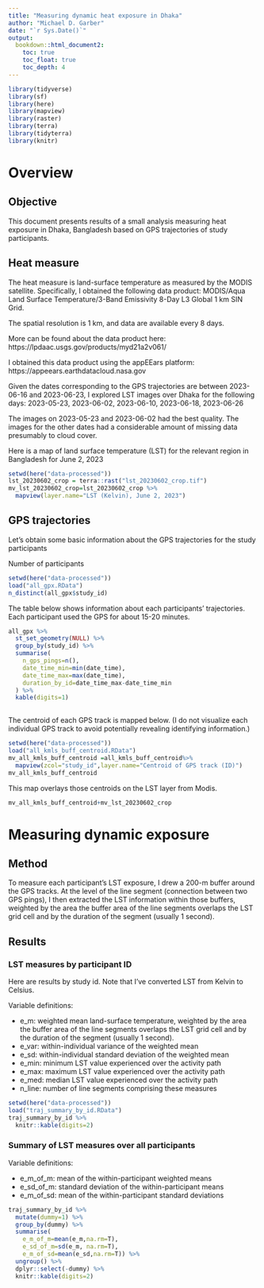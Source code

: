 ```yaml
---
title: "Measuring dynamic heat exposure in Dhaka"
author: "Michael D. Garber"
date: "`r Sys.Date()`"
output:
  bookdown::html_document2:
    toc: true
    toc_float: true
    toc_depth: 4
---
```


```r
library(tidyverse)
library(sf)
library(here)
library(mapview)
library(raster)
library(terra)
library(tidyterra)
library(knitr)
```

# Overview

## Objective
This document presents results of a small analysis measuring heat exposure in Dhaka, Bangladesh based on GPS trajectories of study participants.

## Heat measure
The heat measure is land-surface temperature as measured by the MODIS satellite. Specifically, I obtained the following data product: MODIS/Aqua Land Surface Temperature/3-Band Emissivity 8-Day L3 Global 1 km SIN Grid.

The spatial resolution is 1 km, and data are available every 8 days.

More can be found about the data product here:
https://lpdaac.usgs.gov/products/myd21a2v061/

I obtained this data product using the appEEars platform: 
https://appeears.earthdatacloud.nasa.gov

Given the dates corresponding to the GPS trajectories are between 2023-06-16 and 2023-06-23, I explored LST images over Dhaka for the following days: 2023-05-23,  2023-06-02, 2023-06-10, 2023-06-18, 2023-06-26

The images on 2023-05-23 and 2023-06-02 had the best quality. The images for the other dates had a considerable amount of missing data presumably to cloud cover.

Here is a map of land surface temperature (LST) for the relevant region in Bangladesh for June 2, 2023
```r
setwd(here("data-processed"))
lst_20230602_crop = terra::rast("lst_20230602_crop.tif")
mv_lst_20230602_crop=lst_20230602_crop %>%
  mapview(layer.name="LST (Kelvin), June 2, 2023")
```

## GPS trajectories
Let's obtain some basic information about the GPS trajectories for the study participants

Number of participants
```r
setwd(here("data-processed"))
load("all_gpx.RData")
n_distinct(all_gpx$study_id)
```

The table below shows information about each participants' trajectories. Each participant used the GPS for about 15-20 minutes.
```r
all_gpx %>% 
  st_set_geometry(NULL) %>% 
  group_by(study_id) %>% 
  summarise(
    n_gps_pings=n(),
    date_time_min=min(date_time),
    date_time_max=max(date_time),
    duration_by_id=date_time_max-date_time_min
  ) %>% 
  kable(digits=1)
            
```

The centroid of each GPS track is mapped below. (I do not visualize each individual GPS track to avoid potentially revealing identifying information.)
```r
setwd(here("data-processed"))
load("all_kmls_buff_centroid.RData")
mv_all_kmls_buff_centroid =all_kmls_buff_centroid%>% 
  mapview(zcol="study_id",layer.name="Centroid of GPS track (ID)")
mv_all_kmls_buff_centroid
```

This map overlays those centroids on the LST layer from Modis.
```r
mv_all_kmls_buff_centroid+mv_lst_20230602_crop
```

# Measuring dynamic exposure
## Method
To measure each participant's LST exposure, I drew a 200-m buffer around the GPS tracks. At the level of the line segment (connection between two GPS pings), I then extracted the LST information within those buffers, weighted by the area the buffer area of the line segments overlaps the LST grid cell and by the duration of the segment (usually 1 second).

## Results
### LST measures by participant ID
Here are results by study id. Note that I've converted LST from Kelvin to Celsius.

Variable definitions:

* e_m: weighted mean land-surface temperature, weighted by the area the buffer area of the line segments overlaps the LST grid cell and by the duration of the segment (usually 1 second).
* e_var: within-individual variance of the weighted mean
* e_sd: within-individual standard deviation of the weighted mean
* e_min: minimum LST value experienced over the activity path
* e_max: maximum LST value experienced over the activity path
* e_med: median LST value experienced over the activity path
* n_line: number of line segments comprising these measures
```r
setwd(here("data-processed"))
load("traj_summary_by_id.RData")
traj_summary_by_id %>% 
  knitr::kable(digits=2)
```

### Summary of LST measures over all participants
Variable definitions:

* e_m_of_m: mean of the within-participant weighted means
* e_sd_of_m: standard deviation of the within-participant means
* e_m_of_sd: mean of the within-participant standard deviations

```r
traj_summary_by_id %>% 
  mutate(dummy=1) %>% 
  group_by(dummy) %>% 
  summarise(
    e_m_of_m=mean(e_m,na.rm=T),
    e_sd_of_m=sd(e_m, na.rm=T),
    e_m_of_sd=mean(e_sd,na.rm=T)) %>% 
  ungroup() %>% 
  dplyr::select(-dummy) %>% 
  knitr::kable(digits=2) 
```

